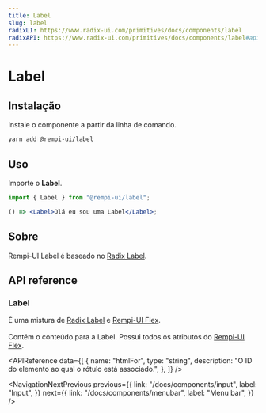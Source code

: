 ```yaml
---
title: Label
slug: label
radixUI: https://www.radix-ui.com/primitives/docs/components/label
radixAPI: https://www.radix-ui.com/primitives/docs/components/label#api-reference
---
```


# Label

<Description text="Renderiza uma Label acessível associado aos controles." />

<SelectVersion />

<PreviewComponent name="label" />

## Instalação

Instale o componente a partir da linha de comando.

```bash
yarn add @rempi-ui/label
```

## Uso

Importe o <strong>Label</strong>.

```jsx
import { Label } from "@rempi-ui/label";

() => <Label>Olá eu sou uma Label</Label>;
```

## Sobre

Rempi-UI Label é baseado no [Radix Label](https://www.radix-ui.com/primitives/docs/components/label).

## API reference

### Label

É uma mistura de [Radix Label](https://www.radix-ui.com/primitives/docs/components/label) e [Rempi-UI Flex](docs/flex). <br /><br />
Contém o conteúdo para a Label. Possui todos os atributos do [Rempi-UI Flex](docs/flex).

<MoreInfo
  componentName="Radix Label Root"
  componentLink="https://www.radix-ui.com/primitives/docs/components/label#root"
/>

<APIReference
  data={[
    {
      name: "htmlFor",
      type: "string",
      description: "O ID do elemento ao qual o rótulo está associado.",
    },
  ]}
/>

<NavigationNextPrevious
  previous={{
    link: "/docs/components/input",
    label: "Input",
  }}
  next={{
    link: "/docs/components/menubar",
    label: "Menu bar",
  }}
/>

<EditThisPage url="components/pt-BR/label/1.0.0.mdx" />